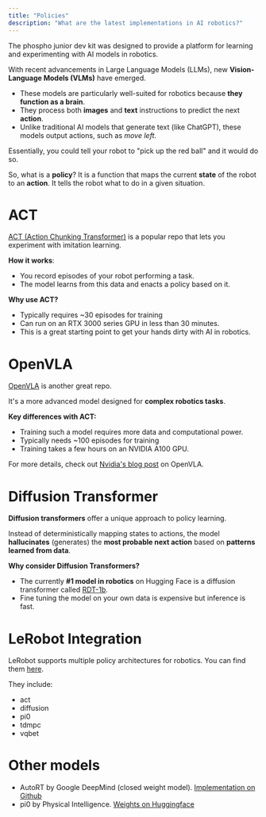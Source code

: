 ```yaml
---
title: "Policies"
description: "What are the latest implementations in AI robotics?"
---
```


The phospho junior dev kit was designed to provide a platform for learning and experimenting with AI models in robotics.

With recent advancements in Large Language Models (LLMs), new **Vision-Language Models (VLMs)** have emerged.

- These models are particularly well-suited for robotics because **they function as a brain**. 
- They process both **images** and **text** instructions to predict the next **action**.
- Unlike traditional AI models that generate text (like ChatGPT), these models output actions, such as *move left*.

Essentially, you could tell your robot to "pick up the red ball" and it would do so.

So, what is a **policy**? It is a function that maps the current **state** of the robot to an **action**. It tells the robot what to do in a given situation.

# ACT 

[ACT (Action Chunking Transformer)](https://github.com/Shaka-Labs/ACT) is a popular repo that lets you experiment with imitation learning.

**How it works**:
- You record episodes of your robot performing a task.
- The model learns from this data and enacts a policy based on it.

**Why use ACT?**
- Typically requires ~30 episodes for training
- Can run on an RTX 3000 series GPU in less than 30 minutes.
- This is a great starting point to get your hands dirty with AI in robotics.

# OpenVLA

[OpenVLA](https://github.com/openvla/openvla?tab=readme-ov-file#getting-started) is another great repo.

It's a more advanced model designed for **complex robotics tasks**.

**Key differences with ACT:**
- Training such a model requires more data and computational power.
- Typically needs ~100 episodes for training 
- Training takes a few hours on an NVIDIA A100 GPU.

For more details, check out [Nvidia's blog post](https://www.jetson-ai-lab.com/openvla.html) on OpenVLA.

# Diffusion Transformer

**Diffusion transformers** offer a unique approach to policy learning. 

Instead of deterministically mapping states to actions, the model **hallucinates** (generates) the **most probable next action** based on **patterns learned from data**.

**Why consider Diffusion Transformers?**
- The currently **#1 model in robotics** on Hugging Face is a diffusion transformer called [RDT-1b](https://huggingface.co/robotics-diffusion-transformer/rdt-1b).
- Fine tuning the model on your own data is expensive but inference is fast. 

# LeRobot Integration

LeRobot supports multiple policy architectures for robotics. You can find them [here](https://github.com/huggingface/lerobot/tree/main/lerobot/common/policies).

They include:
- act
- diffusion
- pi0
- tdmpc
- vqbet

# Other models

- AutoRT by Google DeepMind (closed weight model). [Implementation on Github](https://github.com/kyegomez/AutoRT)
- pi0 by Physical Intelligence. [Weights on Huggingface](https://huggingface.co/blog/pi0)